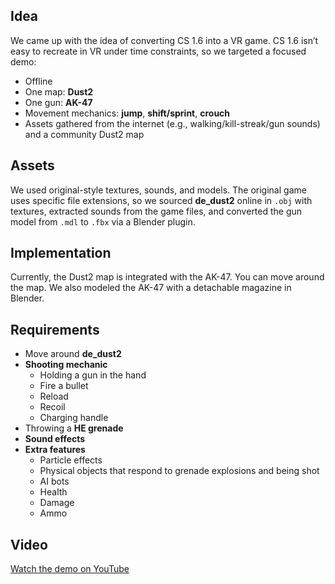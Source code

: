 

## Idea

We came up with the idea of converting CS 1.6 into a VR game. CS 1.6 isn’t easy to recreate in VR under time constraints, so we targeted a focused demo:

- Offline
- One map: **Dust2**
- One gun: **AK-47**
- Movement mechanics: **jump**, **shift/sprint**, **crouch**
- Assets gathered from the internet (e.g., walking/kill-streak/gun sounds) and a community Dust2 map

## Assets

We used original-style textures, sounds, and models. The original game uses specific file extensions, so we sourced **de_dust2** online in `.obj` with textures, extracted sounds from the game files, and converted the gun model from `.mdl` to `.fbx` via a Blender plugin.

## Implementation

Currently, the Dust2 map is integrated with the AK-47. You can move around the map. We also modeled the AK-47 with a detachable magazine in Blender.

## Requirements

- Move around **de_dust2**
- **Shooting mechanic**
  - Holding a gun in the hand
  - Fire a bullet
  - Reload
  - Recoil
  - Charging handle
- Throwing a **HE grenade**
- **Sound effects**
- **Extra features**
  - Particle effects
  - Physical objects that respond to grenade explosions and being shot
  - AI bots
  - Health
  - Damage
  - Ammo

## Video

[Watch the demo on YouTube](https://www.youtube.com/watch?v=uEUrcwIZw-Q)
